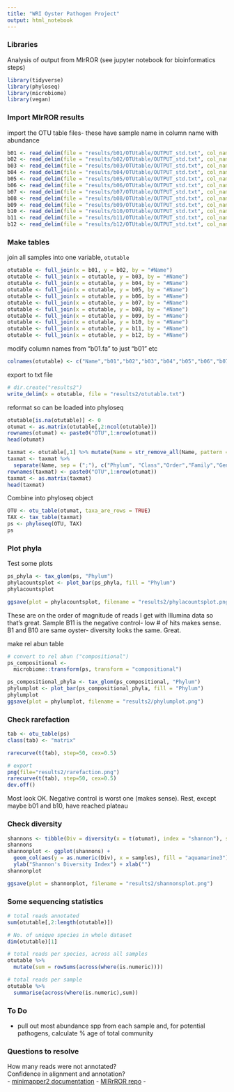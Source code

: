 ```yaml
---
title: "WRI Oyster Pathogen Project"
output: html_notebook
---
```


### Libraries

Analysis of output from MIrROR (see jupyter notebook for bioinformatics steps)

```r
library(tidyverse)
library(phyloseq)
library(microbiome)
library(vegan)
```



### Import MIrROR results
import the OTU table files- these have sample name in column name with abundance

```r
b01 <- read_delim(file = "results/b01/OTUtable/OUTPUT_std.txt", col_names = TRUE, delim = "\t ")
b02 <- read_delim(file = "results/b02/OTUtable/OUTPUT_std.txt", col_names = TRUE, delim = "\t ")
b03 <- read_delim(file = "results/b03/OTUtable/OUTPUT_std.txt", col_names = TRUE, delim = "\t ")
b04 <- read_delim(file = "results/b04/OTUtable/OUTPUT_std.txt", col_names = TRUE, delim = "\t ")
b05 <- read_delim(file = "results/b05/OTUtable/OUTPUT_std.txt", col_names = TRUE, delim = "\t ")
b06 <- read_delim(file = "results/b06/OTUtable/OUTPUT_std.txt", col_names = TRUE, delim = "\t ")
b07 <- read_delim(file = "results/b07/OTUtable/OUTPUT_std.txt", col_names = TRUE, delim = "\t ")
b08 <- read_delim(file = "results/b08/OTUtable/OUTPUT_std.txt", col_names = TRUE, delim = "\t ")
b09 <- read_delim(file = "results/b09/OTUtable/OUTPUT_std.txt", col_names = TRUE, delim = "\t ")
b10 <- read_delim(file = "results/b10/OTUtable/OUTPUT_std.txt", col_names = TRUE, delim = "\t ")
b11 <- read_delim(file = "results/b11/OTUtable/OUTPUT_std.txt", col_names = TRUE, delim = "\t ")
b12 <- read_delim(file = "results/b12/OTUtable/OUTPUT_std.txt", col_names = TRUE, delim = "\t ")
```
### Make tables


join all samples into one variable, `otutable`
```r
otutable <- full_join(x = b01, y = b02, by = "#Name")
otutable <- full_join(x = otutable, y = b03, by = "#Name")
otutable <- full_join(x = otutable, y = b04, by = "#Name")
otutable <- full_join(x = otutable, y = b05, by = "#Name")
otutable <- full_join(x = otutable, y = b06, by = "#Name")
otutable <- full_join(x = otutable, y = b07, by = "#Name")
otutable <- full_join(x = otutable, y = b08, by = "#Name")
otutable <- full_join(x = otutable, y = b09, by = "#Name")
otutable <- full_join(x = otutable, y = b10, by = "#Name")
otutable <- full_join(x = otutable, y = b11, by = "#Name")
otutable <- full_join(x = otutable, y = b12, by = "#Name")

```

modify column names from "b01.fa" to just "b01" etc
```r
colnames(otutable) <- c("Name","b01","b02","b03","b04","b05","b06","b07","b08","b09","b10","b11","b12")
```

export to txt file
```r
# dir.create("results2")
write_delim(x = otutable, file = "results2/otutable.txt")
```

reformat so can be loaded into phyloseq
```r
otutable[is.na(otutable)] <- 0
otumat <- as.matrix(otutable[,2:ncol(otutable)])
rownames(otumat) <- paste0("OTU",1:nrow(otumat))
head(otumat)
```
```r
taxmat <- otutable[,1] %>% mutate(Name = str_remove_all(Name, pattern = ".__"))
taxmat <- taxmat %>%
  separate(Name, sep = (";"), c("Phylum", "Class","Order","Family","Genus","Species"))
rownames(taxmat) <- paste0("OTU",1:nrow(otumat))
taxmat <- as.matrix(taxmat)
head(taxmat)
```

Combine into phyloseq object

```r
OTU <- otu_table(otumat, taxa_are_rows = TRUE)
TAX <- tax_table(taxmat)
ps <- phyloseq(OTU, TAX)
ps
```


### Plot phyla

Test some plots
```r
ps_phyla <- tax_glom(ps, "Phylum")
phylacountsplot <- plot_bar(ps_phyla, fill = "Phylum")
phylacountsplot

ggsave(plot = phylacountsplot, filename = "results2/phylacountsplot.png")

```

These are on the order of magnitude of reads I get with Illumina data so that's great. Sample B11 is the negative control- low # of hits makes sense. B1 and B10 are same oyster- diversity looks the same. Great.

make rel abun table
```r
# convert to rel abun ("compositional")
ps_compositional <- 
  microbiome::transform(ps, transform = "compositional")

```

```r
ps_compositional_phyla <- tax_glom(ps_compositional, "Phylum")
phylumplot <- plot_bar(ps_compositional_phyla, fill = "Phylum")
phylumplot
ggsave(plot = phylumplot, filename = "results2/phylumplot.png")
```

### Check rarefaction

```r
tab <- otu_table(ps)
class(tab) <- "matrix"

rarecurve(t(tab), step=50, cex=0.5)

# export
png(file="results2/rarefaction.png")
rarecurve(t(tab), step=50, cex=0.5)
dev.off()
```
Most look OK. Negative control is worst one (makes sense). Rest, except maybe b01 and b10, have reached plateau

### Check diversity
```r
shannons <- tibble(Div = diversity(x = t(otumat), index = "shannon"), samples = colnames(otumat))
shannons
shannonplot <- ggplot(shannons) +
  geom_col(aes(y = as.numeric(Div), x = samples), fill = "aquamarine3") +
  ylab("Shannon's Diversity Index") + xlab("")
shannonplot

ggsave(plot = shannonplot, filename = "results2/shannonsplot.png")

```

### Some sequencing statistics
```r
# total reads annotated
sum(otutable[,2:length(otutable)])

# No. of unique species in whole dataset
dim(otutable)[1]

# total reads per species, across all samples
otutable %>%
  mutate(sum = rowSums(across(where(is.numeric))))

# total reads per sample
otutable %>% 
  summarise(across(where(is.numeric),sum))

```



### To Do
- pull out most abundance spp from each sample and, for potential pathogens, calculate % age of total community


### Questions to resolve
How many reads were not annotated?   
Confidence in alignment and annotation?  
- [minimapper2 documentation](https://lh3.github.io/minimap2/minimap2.html) 
- [MIRrROR repo](https://github.com/seoldh/MIrROR)
- 

